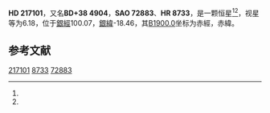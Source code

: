 {{Starbox begin
| name = HD 217101
}}
{{Starbox observe
| epoch = [[J2000.0|J2000.0]]
| constell = {{星座名待查}}<ref name=SIMBAD>{{cite web
 | url=http://simbad.u-strasbg.fr/simbad/sim-id?Ident=HR+8733
 | title=Pulsating variable Star
 | publisher=Centre de Données astronomiques de Strasbourg
 | work=SIMBAD
 | accessdate=2012-07-13
 | archive-date=2016-03-19
 | archive-url=https://web.archive.org/web/20160319000016/http://simbad.u-strasbg.fr/simbad/sim-id?Ident=HR+8733
 | dead-url=no
 }}</ref><ref name=DATA>{{cite web
 | url=http://vizier.u-strasbg.fr/viz-bin/VizieR-5?-out.add=.&-source=5050&-corr=PK=HR&-out.max=9999&HR=8733
 | title=VizieR Detailed Page
 | accessdate=2012-07-13
 | archive-date=2016-03-04
 | archive-url=https://web.archive.org/web/20160304202207/http://vizier.u-strasbg.fr/viz-bin/VizieR-5?-out.add=.&-source=5050&-corr=PK=HR&-out.max=9999&HR=8733
 | dead-url=no
 }}</ref>
| 星官 = 
| ra = {{RA|22|57|40.7}}<ref name=SIMBAD /><ref name=DATA />
| dec = {{DEC|+39|18|32}}<ref name=SIMBAD /><ref name=DATA />
| appmag_v = 6.18<ref name=SIMBAD /><ref name=DATA />
}}
{{Starbox character
| class = B2IV-V<ref name=SIMBAD /><ref name=DATA />
| b-v = -0.15<ref name=SIMBAD /><ref name=DATA />
| u-b = -0.8<ref name=SIMBAD /><ref name=DATA />
| r-i = <ref name=SIMBAD /><ref name=DATA />
| variable = 
}}
{{Starbox astrometry
| radial_v = -0.8
| prop_mo_ra = -16
| parallax = 
| p_error = 
}}
{{Starbox catalog
| names =BD+38 4904，[[SAO星表|SAO]] 72883，[[HD星表|HD]] 217101，[[HR星表|HR]] 8733}}
{{Starbox reference |Simbad=HR+8733}}
{{Starbox end}}

'''HD 217101'''，又名'''BD+38 4904'''，'''SAO 72883'''、'''HR 8733'''，是一颗恒星<ref name=SIMBAD /><ref name=DATA />，视星等为6.18，位于[[銀道座標系|銀經]]100.07，[[銀道座標系|銀緯]]-18.46，其[[B1900.0|B1900.0]]坐标为赤經{{RA|22|53|3.5}}，赤緯{{DEC|+38|-18.46|27}}。

== 参考文献 ==
{{reflist}}

{{star-stub}}

[[Category:HD和HDE天體|217101]]
[[Category:HR天體|8733]]
[[Category:SAO天體|72883]]